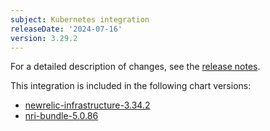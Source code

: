 ```yaml
---
subject: Kubernetes integration
releaseDate: '2024-07-16'
version: 3.29.2
---
```


For a detailed description of changes, see the [release notes](https://github.com/newrelic/nri-kubernetes/releases/tag/v3.29.2).

This integration is included in the following chart versions:
* [newrelic-infrastructure-3.34.2](https://github.com/newrelic/nri-kubernetes/releases/tag/newrelic-infrastructure-3.34.2)
* [nri-bundle-5.0.86](https://github.com/newrelic/helm-charts/releases/tag/nri-bundle-5.0.86)
